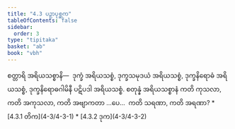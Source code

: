 ```yaml
---
title: "4.3 ပဉှာပုစ္ဆက"
tableOfContents: false
sidebar:
  order: 3
type: "tipitaka"
basket: "ab"
book: "vbh"
---
```



<DynamicBreadcrumb />

<Division number="215" book="vbh" e="ch" v="30" p="118">

<Paragraph number="820" book="vbh">
စတ္တာရိ အရိယသစ္စာနိ—  ဒုက္ခံ အရိယသစ္စံ, ဒုက္ခသမုဒယံ အရိယသစ္စံ, ဒုက္ခနိရောဓံ အရိယသစ္စံ, ဒုက္ခနိရောဓဂါမိနီ ပဋိပဒါ အရိယသစ္စံ.


</Paragraph>

</Division>
<Division number="216" book="vbh" e="ch" v="30" p="118">

<Paragraph number="821" book="vbh">
စတုန္နံ အရိယသစ္စာနံ ကတိ ကုသလာ, ကတိ အကုသလာ, ကတိ အဗျာကတာ …ပေ…  ကတိ သရဏာ, ကတိ အရဏာ?

</Paragraph>
</Division>

<TableOfContents book="vbh" section="4.3">
* [4.3.1 တိက](4-3/4-3-1)
* [4.3.2 ဒုက](4-3/4-3-2)
</TableOfContents>